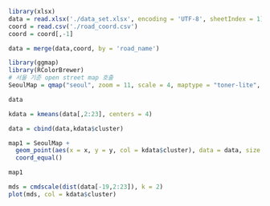 ```r
library(xlsx)
data = read.xlsx('./data_set.xlsx', encoding = 'UTF-8', sheetIndex = 1)
coord = read.csv('./road_coord.csv')
coord = coord[,-1]
```

```r
data = merge(data,coord, by = 'road_name')
```

```r
library(ggmap)
library(RColorBrewer)
# 서울 기준 open street map 호출
SeoulMap = qmap("seoul", zoom = 11, scale = 4, maptype = "toner-lite", source= 'stamen', legend = "topleft", extent = 'device', size = c(1280,1280))

```
```r
data
```

```r
kdata = kmeans(data[,2:23], centers = 4)
```

```r
data = cbind(data,kdata$cluster)
```


```r
map1 = SeoulMap +
  geom_point(aes(x = x, y = y, col = kdata$cluster), data = data, size =4) + 
  coord_equal()

map1
```

```r
mds = cmdscale(dist(data[-19,2:23]), k = 2)
plot(mds, col = kdata$cluster)
```

